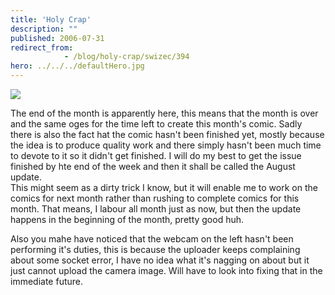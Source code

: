 ```yaml
---
title: 'Holy Crap'
description: ""
published: 2006-07-31
redirect_from: 
            - /blog/holy-crap/swizec/394
hero: ../../../defaultHero.jpg
---
```


![](/includes/editor_upload/Image/sneeks/3_1.jpg)  

The end of the month is apparently here, this means that the month is over and the same oges for the time left to create this month's comic. Sadly there is also the fact hat the comic hasn't been finished yet, mostly because the idea is to produce quality work and there simply hasn't been much time to devote to it so it didn't get finished. I will do my best to get the issue finished by hte end of the week and then it shall be called the August update.  
This might seem as a dirty trick I know, but it will enable me to work on the comics for next month rather than rushing to complete comics for this month. That means, I labour all month just as now, but then the update happens in the beginning of the month, pretty good huh.  

Also you mahe have noticed that the webcam on the left hasn't been performing it's duties, this is because the uploader keeps complaining about some socket error, I have no idea what it's nagging on about but it just cannot upload the camera image. Will have to look into fixing that in the immediate future.
